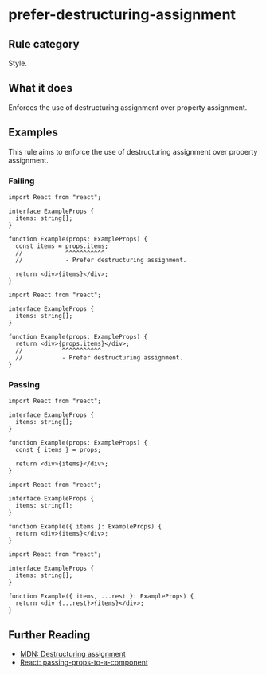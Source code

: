 # prefer-destructuring-assignment

## Rule category

Style.

## What it does

Enforces the use of destructuring assignment over property assignment.

## Examples

This rule aims to enforce the use of destructuring assignment over property assignment.

### Failing

```tsx
import React from "react";

interface ExampleProps {
  items: string[];
}

function Example(props: ExampleProps) {
  const items = props.items;
  //            ^^^^^^^^^^^
  //            - Prefer destructuring assignment.

  return <div>{items}</div>;
}
```

```tsx
import React from "react";

interface ExampleProps {
  items: string[];
}

function Example(props: ExampleProps) {
  return <div>{props.items}</div>;
  //           ^^^^^^^^^^^
  //           - Prefer destructuring assignment.
}
```

### Passing

```tsx
import React from "react";

interface ExampleProps {
  items: string[];
}

function Example(props: ExampleProps) {
  const { items } = props;

  return <div>{items}</div>;
}
```

```tsx
import React from "react";

interface ExampleProps {
  items: string[];
}

function Example({ items }: ExampleProps) {
  return <div>{items}</div>;
}
```

```tsx
import React from "react";

interface ExampleProps {
  items: string[];
}

function Example({ items, ...rest }: ExampleProps) {
  return <div {...rest}>{items}</div>;
}
```

## Further Reading

- [MDN: Destructuring assignment](https://developer.mozilla.org/en-US/docs/Web/JavaScript/Reference/Operators/Destructuring_assignment)
- [React: passing-props-to-a-component](https://react.dev/learn/passing-props-to-a-component#step-2-read-props-inside-the-child-component)
